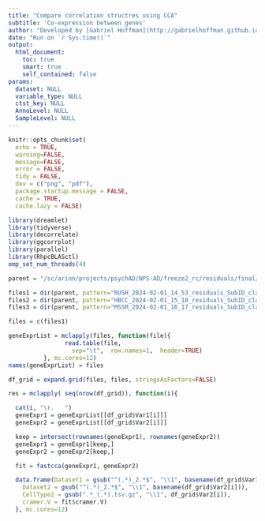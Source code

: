 ```yaml
---
title: "Compare correlation structres using CCA"
subtitle: 'Co-expression between genes'
author: "Developed by [Gabriel Hoffman](http://gabrielhoffman.github.io/)"
date: "Run on `r Sys.time()`"
output: 
  html_document:
    toc: true
    smart: true
    self_contained: false
params:
  dataset: NULL
  variable_type: NULL
  ctst_key: NULL
  AnnoLevel: NULL
  SampleLevel: NULL
---
```




<!--- 

cd /sc/arion/projects/CommonMind/hoffman/NPS-AD/work/nps_ad/analysis/freeze2/concordance/

git pull 
R

system("git pull"); rmarkdown::render("cca.Rmd")



# https://hoffmg01.hpc.mssm.edu/nps_ad//analysis/freeze2/concordance/cca.html

--->


```r
knitr::opts_chunk$set(
  echo = TRUE,
  warning=FALSE,
  message=FALSE,
  error = FALSE,
  tidy = FALSE,
  dev = c("png", "pdf"),
  package.startup.message = FALSE,
  cache = TRUE,
  cache.lazy = FALSE)
```

```r
library(dreamlet)
library(tidyverse)
library(decorrelate)
library(ggcorrplot)
library(parallel)
library(RhpcBLASctl)
omp_set_num_threads(4)
```

```r
parent = "/sc/arion/projects/psychAD/NPS-AD/freeze2_rc/residuals/final/"

files1 = dir(parent, pattern="RUSH_2024-02-01_14_53_residuals_SubID_class_.*.tsv.gz", full.names=TRUE)
files2 = dir(parent, pattern="HBCC_2024-02-01_15_18_residuals_SubID_class_.*.tsv.gz", full.names=TRUE)
files3 = dir(parent, pattern="MSSM_2024-02-01_16_17_residuals_SubID_class_.*.tsv.gz", full.names=TRUE)

files = c(files1)

geneExprList = mclapply(files, function(file){
                read.table(file, 
                  sep="\t",  row.names=1,  header=TRUE)
          }, mc.cores=12)
names(geneExprList) = files

df_grid = expand.grid(files, files, stringsAsFactors=FALSE)

res = mclapply( seq(nrow(df_grid)), function(i){

  cat(i, "\r.   ")
  geneExpr1 = geneExprList[[df_grid$Var1[i]]]
  geneExpr2 = geneExprList[[df_grid$Var2[i]]]

  keep = intersect(rownames(geneExpr1), rownames(geneExpr2))
  geneExpr1 = geneExpr1[keep,]
  geneExpr2 = geneExpr2[keep,]

  fit = fastcca(geneExpr1, geneExpr2)

  data.frame(Dataset1 = gsub("^(.*)_2.*$", "\\1", basename(df_grid$Var1[i])), CellType1 = gsub(".*_(.*).tsv.gz", "\\1", df_grid$Var1[i]),
    Dataset2 = gsub("^(.*)_2.*$", "\\1", basename(df_grid$Var2[i])),
    CellType2 = gsub(".*_(.*).tsv.gz", "\\1", df_grid$Var2[i]),
    cramer.V = fit$cramer.V)
  }, mc.cores=12)
```
























